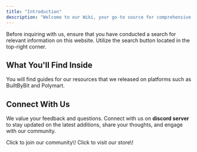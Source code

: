 ```yaml
---
title: "Introduction"
description: "Welcome to our Wiki, your go-to source for comprehensive and organized knowledge on Ronix Studio's resources. Whether you're a newcomer or an experienced professional, this platform is designed to provide you with in-depth information, tutorials, and resources to enhance your understanding and skills in resources."
---
```


<Info>
  Before inquiring with us, ensure that you have conducted a search for relevant information on this website. Utilize the search button located in the top-right corner.
</Info>

## <Icon icon="face-thinking" size="27" />**What You'll Find Inside**  

You will find guides for our resources that we released on platforms such as BuiltByBit and Polymart.

## <Icon icon="hand-heart" size="27" />**Connect With Us**  

We value your feedback and questions. Connect with us on **discord server** to stay updated on the latest additions, share your thoughts, and engage with our community.

<CardGroup cols="3">
  <Card title="Join Community" icon="discord" href="https://ronix.studio/discord/">
    Click to join our community\!
  </Card>
  <Card title="Store" icon="store" href="https://builtbybit.com/members/ronix-studios.183719/">
    Click to visit our store\!
  </Card>
</CardGroup>